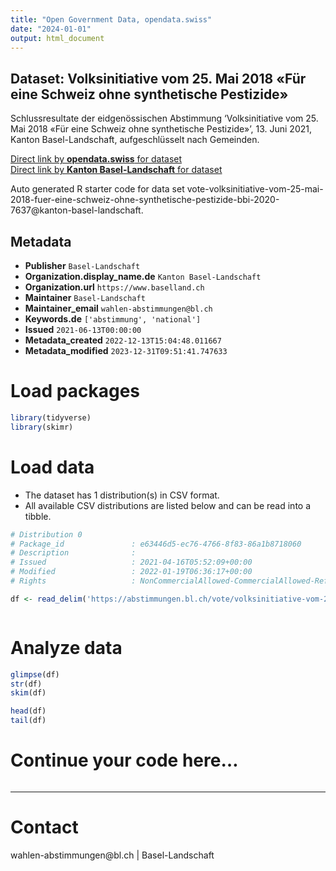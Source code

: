 ```yaml
---
title: "Open Government Data, opendata.swiss"
date: "2024-01-01"
output: html_document
---
```


## Dataset: Volksinitiative vom 25. Mai 2018 «Für eine Schweiz ohne synthetische Pestizide»

Schlussresultate der eidgenössischen Abstimmung 'Volksinitiative vom 25. Mai 2018 «Für eine Schweiz ohne synthetische Pestizide» ', 13. Juni 2021, Kanton Basel-Landschaft, aufgeschlüsselt nach Gemeinden.

[Direct link by **opendata.swiss** for dataset](https://opendata.swiss/de/dataset/volksinitiative-vom-25-mai-2018-fur-eine-schweiz-ohne-synthetische-pestizide1)<br>
[Direct link by **Kanton Basel-Landschaft** for dataset](https://abstimmungen.bl.ch/vote/volksinitiative-vom-25-mai-2018-fuer-eine-schweiz-ohne-synthetische-pestizide-bbi-2020-7637/data)

Auto generated R starter code for data set vote-volksinitiative-vom-25-mai-2018-fuer-eine-schweiz-ohne-synthetische-pestizide-bbi-2020-7637@kanton-basel-landschaft.

## Metadata

- **Publisher** `Basel-Landschaft`
- **Organization.display_name.de** `Kanton Basel-Landschaft`
- **Organization.url** `https://www.baselland.ch`
- **Maintainer** `Basel-Landschaft`
- **Maintainer_email** `wahlen-abstimmungen@bl.ch`
- **Keywords.de** `['abstimmung', 'national']`
- **Issued** `2021-06-13T00:00:00`
- **Metadata_created** `2022-12-13T15:04:48.011667`
- **Metadata_modified** `2023-12-31T09:51:41.747633`


# Load packages

```r

library(tidyverse)
library(skimr)

```

# Load data

-   The dataset has 1 distribution(s) in CSV format.
-   All available CSV distributions are listed below and can be read into a tibble.

```r

# Distribution 0
# Package_id               : e63446d5-ec76-4766-8f83-86a1b8718060
# Description              : 
# Issued                   : 2021-04-16T05:52:09+00:00
# Modified                 : 2022-01-19T06:36:17+00:00
# Rights                   : NonCommercialAllowed-CommercialAllowed-ReferenceRequired

df <- read_delim('https://abstimmungen.bl.ch/vote/volksinitiative-vom-25-mai-2018-fuer-eine-schweiz-ohne-synthetische-pestizide-bbi-2020-7637/data-csv')



```

# Analyze data

```r

glimpse(df)
str(df)
skim(df)

head(df)
tail(df)

```

# Continue your code here...

```r

```

------------------------------------------------------------------------

# Contact

wahlen-abstimmungen@bl.ch | Basel-Landschaft
